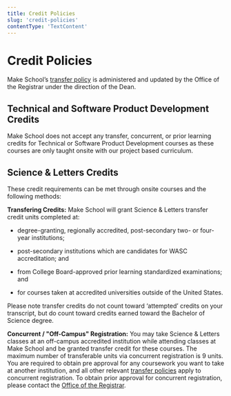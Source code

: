 ```yaml
---
title: Credit Policies
slug: 'credit-policies'
contentType: 'TextContent'
---
```


# Credit Policies

Make School’s [transfer policy](../admissions-and-enrollment-information/transfer-credits-policy) is
administered and updated by the Office of the Registrar under the direction of the Dean.

## Technical and Software Product Development Credits

Make School does not accept any transfer, concurrent, or prior learning credits for Technical or
Software Product Development courses as these courses are only taught onsite with our project based
curriculum.

## Science & Letters Credits

These credit requirements can be met through onsite courses and the following methods:

**Transfering Credits:** Make School will grant Science & Letters transfer credit units completed
at:

- degree-granting, regionally accredited, post-secondary two- or four-year institutions;

- post-secondary institutions which are candidates for WASC accreditation; and

- from College Board-approved prior learning standardized examinations; and

- for courses taken at accredited universities outside of the United States.

Please note transfer credits do not count toward ‘attempted’ credits on your transcript, but do
count toward credits earned toward the Bachelor of Science degree.

**Concurrent / "Off-Campus" Registration:** You may take Science & Letters classes at an off-campus
accredited institution while attending classes at Make School and be granted transfer credit for
these courses. The maximum number of transferable units via concurrent registration is 9 units. You
are required to obtain pre approval for any coursework you want to take at another institution, and
all other relevant
[transfer policies](../admissions-and-enrollment-information/transfer-credits-policy) apply to
concurrent registration. To obtain prior approval for concurrent registration, please contact the
[Office of the Registrar](mailto:registrar@makeschool.com).
